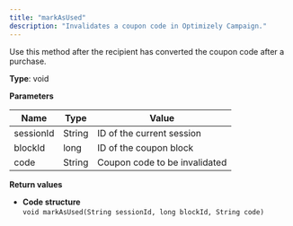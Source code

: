 ```yaml
---
title: "markAsUsed"
description: "Invalidates a coupon code in Optimizely Campaign."
---
```


Use this method after the recipient has converted the coupon code after a purchase.

**Type**: void

**Parameters**

| Name      | Type   | Value                         |
| --------- | ------ | ----------------------------- |
| sessionId | String | ID of the current session     |
| blockId   | long   | ID of the coupon block        |
| code      | String | Coupon code to be invalidated |

**Return values**

* **Code structure**  
`void markAsUsed(String sessionId, long blockId, String code)  
`